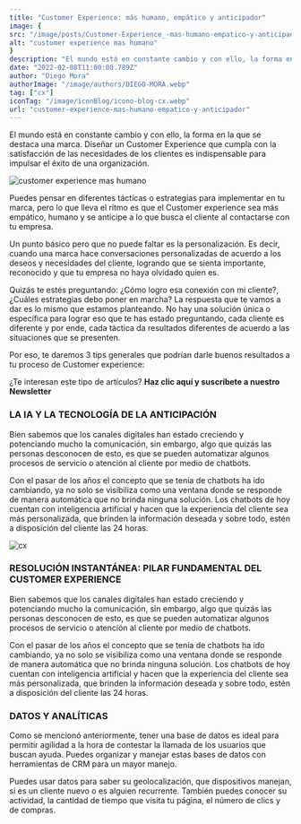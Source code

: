 ```yaml
---
title: "Customer Experience: más humano, empático y anticipador"
image: {
src: "/image/posts/Customer-Experience_-mas-humano-empatico-y-anticipador-1024x576.webp",
alt: "customer experience mas humano"
}
description: "El mundo está en constante cambio y con ello, la forma en la que se destaca una marca. Diseñar un Customer Experience que cumpla con la satisfacción de las necesidades de los clientes es indispensable para impulsar el éxito de una organización. "
date: "2022-02-08T11:00:00.789Z"
author: "Diego Mora"
authorImage: "/image/authors/DIEGO-MORA.webp"
tag: ["cx"]
iconTag: "/image/iconBlog/icono-blog-cx.webp"
url: "customer-experience-mas-humano-empatico-y-anticipador"
---
```



El mundo está en constante cambio y con ello, la forma en la que se destaca una marca. Diseñar un Customer Experience que cumpla con la satisfacción de las necesidades de los clientes es indispensable para impulsar el éxito de una organización. 

![customer experience mas humano](/image/posts/Customer-Experience_-mas-humano-empatico-y-anticipador-1024x576.webp)

Puedes pensar en diferentes tácticas o estrategias para implementar en tu marca, pero lo que lleva el ritmo es que el Customer experience sea más empático, humano y se anticipe a lo que busca el cliente al contactarse con tu empresa.

Un punto básico pero que no puede faltar es la personalización. Es decir, cuando una marca hace conversaciones personalizadas de acuerdo a los deseos y necesidades del cliente, logrando que se sienta importante, reconocido y que tu empresa no haya olvidado quien es.

Quizás te estés preguntando: ¿Cómo logro esa conexión con mi cliente?, ¿Cuáles estrategias debo poner en marcha? La respuesta que te vamos a dar es lo mismo que estamos planteando. No hay una solución única o específica para lograr eso que te has estado preguntando, cada cliente es diferente y por ende, cada táctica da resultados diferentes de acuerdo a las situaciones que se presenten.

Por eso, te daremos 3 tips generales que podrían darle buenos resultados a tu proceso de Customer experience:

¿Te interesan este tipo de artículos? **Haz clic aquí y suscríbete a nuestro Newsletter**

### LA IA Y LA TECNOLOGÍA DE LA ANTICIPACIÓN
Bien sabemos que los canales digitales han estado creciendo y potenciando mucho la comunicación, sin embargo, algo que quizás las personas desconocen de esto, es que se pueden automatizar algunos procesos de servicio o atención al cliente por medio de chatbots.

Con el pasar de los años el concepto que se tenía de chatbots ha ido cambiando, ya no solo se visibiliza como una ventana donde se responde de manera automática que no brinda ninguna solución. Los chatbots de hoy cuentan con inteligencia artificial y hacen que la experiencia del cliente sea más personalizada, que brinden la información deseada y sobre todo, estén a disposición del cliente las 24 horas.

![cx](/image/posts/pexels-andrea-piacquadio-789822-1024x683.webp)

<Link text="ver solucion" href="/experiencia-del-cliente" class="px-3 py-2 bg-xkale rounded-lg text-white uppercase shadow-lg"/>

### RESOLUCIÓN INSTANTÁNEA: PILAR FUNDAMENTAL DEL CUSTOMER EXPERIENCE
Bien sabemos que los canales digitales han estado creciendo y potenciando mucho la comunicación, sin embargo, algo que quizás las personas desconocen de esto, es que se pueden automatizar algunos procesos de servicio o atención al cliente por medio de chatbots.

Con el pasar de los años el concepto que se tenía de chatbots ha ido cambiando, ya no solo se visibiliza como una ventana donde se responde de manera automática que no brinda ninguna solución. Los chatbots de hoy cuentan con inteligencia artificial y hacen que la experiencia del cliente sea más personalizada, que brinden la información deseada y sobre todo, estén a disposición del cliente las 24 horas.

### DATOS Y ANALÍTICAS
Como se mencionó anteriormente, tener una base de datos es ideal para permitir agilidad a la hora de contestar la llamada de los usuarios que buscan ayuda. Puedes organizar y manejar estas bases de datos con herramientas de CRM para un mayor manejo.

Puedes usar datos para saber su geolocalización, que dispositivos manejan, si es un cliente nuevo o es alguien recurrente. También puedes conocer su actividad, la cantidad de tiempo que visita tu página, el número de clics y de compras.